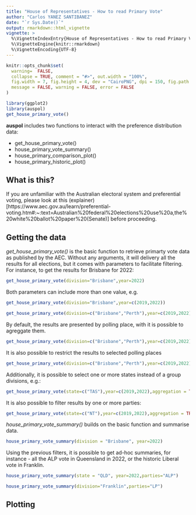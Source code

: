 ```yaml
---
title: "House of Representatives - How to read Primary Vote"
author: "Carlos YANEZ SANTIBANEZ"
date: "`r Sys.Date()`"
output: rmarkdown::html_vignette
vignette: >
  %\VignetteIndexEntry{House of Representatives - How to read Primary Vote}
  %\VignetteEngine{knitr::rmarkdown}
  %\VignetteEncoding{UTF-8}
---
```


```r

knitr::opts_chunk$set(
  warning=  FALSE,
  collapse = TRUE, comment = "#>", out.width = "100%",
  fig.width = 7, fig.height = 4, dev = "CairoPNG", dpi = 150, fig.path = "man/figures/house-primary-vote",
  message = FALSE, warning = FALSE, error = FALSE
)

library(ggplot2)
library(auspol)
get_house_primary_vote()

```

**auspol** includes two functions to interact with the preference distribution data:

- get_house_primary_vote()
- house_primary_vote_summary()
- house_primary_comparison_plot()
- house_primary_historic_plot()

## What is this?

If you are unfamiliar with the Australian electoral system and preferential voting, please look at this (explainer)[https://www.aec.gov.au/learn/preferential-voting.htm#:~:text=Australian%20federal%20elections%20use%20a,the%20white%20ballot%20paper%20(Senate)] before proceeding.


## Getting the data

*get_house_primary_vote()* is the basic function to retrieve primarty vote data as published by the AEC. Without any arguments, it will delivery all the results for all elections, but it comes with parameters to facilitate filtering.
For instance, to get the results for Brisbane for 2022:

```r
get_house_primary_vote(division="Brisbane",year=2022)
```

Both parameters can include more than one value, e.g.

```r
get_house_primary_vote(division="Brisbane",year=c(2019,2022))
```

```r
get_house_primary_vote(division=c("Brisbane","Perth"),year=c(2019,2022))
```

By default, the results are presented by polling place, with it is possible to agreggate them.


```r
get_house_primary_vote(division=c("Brisbane","Perth"),year=c(2019,2022), polling_places = c("Yokine North"))
```

It is also possible to restrict the results to selected polling places

```r
get_house_primary_vote(division=c("Brisbane","Perth"),year=c(2019,2022),aggregation = TRUE)
```

Additionally, it is possible to select one or more states instead of a group divisions, e.g.:

```r
get_house_primary_vote(state=c("TAS"),year=c(2019,2022),aggregation = TRUE)
```
It is also possible to filter results by one or more parties:

```r
get_house_primary_vote(state=c("NT"),year=c(2019,2022),aggregation = TRUE, party_abb=c("ALP","CLP"))


```


*house_primary_vote_summary()* builds on the basic function and summarise data.
```r
house_primary_vote_summary(division = "Brisbane", year=2022)
```

Using the previous filters,  it is possible to get ad-hoc summaries, for instance - all the ALP vote in Queensland in 2022, or the historic Liberal vote in Franklin.

```r

house_primary_vote_summary(state = "QLD", year=2022,parties="ALP")

```



```r
house_primary_vote_summary(division="Franklin",parties="LP")
```




## Plotting 

